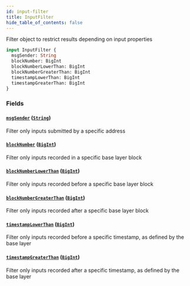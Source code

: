 ```yaml
---
id: input-filter
title: InputFilter
hide_table_of_contents: false
---
```



Filter object to restrict results depending on input properties

```graphql
input InputFilter {
  msgSender: String
  blockNumber: BigInt
  blockNumberLowerThan: BigInt
  blockNumberGreaterThan: BigInt
  timestampLowerThan: BigInt
  timestampGreaterThan: BigInt
}
```


### Fields

#### [`msgSender`](#) ([`String`](/cartesi-rollups/api/graphql/scalars/string))

Filter only inputs submitted by a specific address


#### [`blockNumber`](#) ([`BigInt`](/cartesi-rollups/api/graphql/scalars/big-int))

Filter only inputs recorded in a specific base layer block


#### [`blockNumberLowerThan`](#) ([`BigInt`](/cartesi-rollups/api/graphql/scalars/big-int))

Filter only inputs recorded before a specific base layer block


#### [`blockNumberGreaterThan`](#) ([`BigInt`](/cartesi-rollups/api/graphql/scalars/big-int))

Filter only inputs recorded after a specific base layer block


#### [`timestampLowerThan`](#) ([`BigInt`](/cartesi-rollups/api/graphql/scalars/big-int))

Filter only inputs recorded before a specific timestamp, as defined by the base layer


#### [`timestampGreaterThan`](#) ([`BigInt`](/cartesi-rollups/api/graphql/scalars/big-int))

Filter only inputs recorded after a specific timestamp, as defined by the base layer




